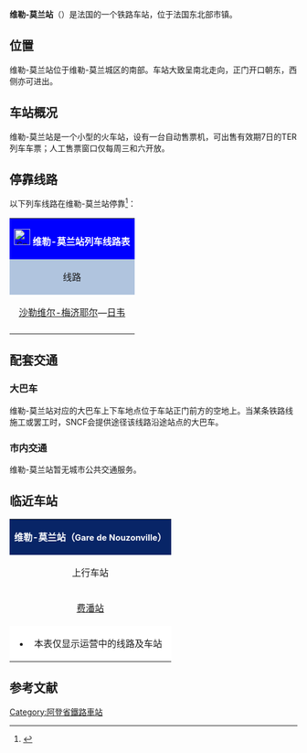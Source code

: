 {{Infobox station
| name          =[[File:Sncf-logo.svg|32x32px]]维勒-莫兰站<br>Gare de Vireux-Molhain
| type          = [[法国铁路|法国铁路]]
| image = File:Vireux-Molhain station TER.jpg
|image_caption = 维勒-莫兰站内停靠的一列TER列车
| address       = {{FRA}}[[阿登省|阿登省]]{{link-fr|维勒-莫兰|Vireux-Molhain}}
| latd          = 50
| latm          = 04
| lats          = 58
| latNS         = N
| longd         = 4
| longm         = 43
| longs         = 24
| longEW        = E
| operator = [[File:Sncf-logo.svg|32x32px]]
| coordinates_display = yes
| iso_region    = FR
| line          = 
* [[苏瓦松－日韦铁路|苏瓦松－日韦铁路]]
| platform      = 2
| tracks        = 2
| elevation = 143米
| opened        = 1859年9月14日
| rebuilt =
| status = 使用中
| closed        = 
| passengers= 约6.7万人次<ref>{{Cite web|url=https://ressources.data.sncf.com/explore/dataset/frequentation-gares/?sort=voyageurs_2014&q=vireux|title=Fréquentation en gares|accessdate=2016-11-13|author=SNCF|date=|language=法语|publisher=SNCF Open Data}}</ref>
| pass_year= 2015年
| station_type = 客运车站，兼办货运业务
| connections = （无）
| route_map =
| map_locator   = 
| note =
}}

'''维勒-莫兰站'''（{{lang-fr|Gare de Nouzonville}}）是法国的一个铁路车站，位于法国东北部市镇{{link-fr|维勒-莫兰|Vireux-Molhain}}。

==位置==

维勒-莫兰站位于维勒-莫兰城区的南部。车站大致呈南北走向，正门开口朝东，西侧亦可进出。

==车站概况==

维勒-莫兰站是一个小型的火车站，设有一台自动售票机，可出售有效期7日的TER列车车票；人工售票窗口仅每周三和六开放。

== 停靠线路 ==

{{动态列表|最后更新时间：2016年5月8日。本章节内容仅供参考，不排除临时性的变更。欢迎修正和补充}}

以下列车线路在维勒-莫兰站停靠<ref>{{Cite web|url=http://cdn.ter.sncf.com/medias/PDF/champagne_ardenne/(7)%20Horaires%20du%2003%20avr_tcm57-74327_tcm57-74293.pdf|title=沙勒维尔-梅济耶尔—日韦线路列车时刻表|accessdate=2016-05-08|author=SNCF|date=|language=法语|publisher=SNCF|deadurl=yes|archiveurl=https://web.archive.org/web/20160811061554/http://cdn.ter.sncf.com/medias/PDF/champagne_ardenne/%287%29%20Horaires%20du%2003%20avr_tcm57-74327_tcm57-74293.pdf|archivedate=2016-08-11}}</ref>：

{| class="wikitable mw-collapsible" 
|colspan="5" style="background:#0000FF" align="center" |[[File:Sncf-logo.svg|28x28px]] <font color=#FFFFFF>'''维勒-莫兰站列车线路表'''</font>
|-
!style="background:#B0C4DE"| 线路
!style="background:#B0C4DE"|车种
!style="background:#B0C4DE"|上一站
!style="background:#B0C4DE"|下一站
!style="background:#B0C4DE"|大致运行频率{{noteTag|name=noteA}}
|-
|[[沙勒维尔-梅济耶尔站|沙勒维尔-梅济耶尔]]—[[日韦站|日韦]]
| rowspan="1" align="center"|[[File:Logo_TER.svg|37x37px]]
|[[艾布站|艾布]]/[[费潘站|费潘]]
|[[欧布里沃站|欧布里沃]]
|每天7~14趟
|-
|colspan="5" style="background:#FFFFFF"|{{noteFoot|1=
{{noteTag|name=noteA|1=在本栏中，往返1次为"1趟"}}
}}
|}

==配套交通==

===大巴车===

维勒-莫兰站对应的大巴车上下车地点位于车站正门前方的空地上。当某条铁路线施工或罢工时，SNCF会提供途径该线路沿途站点的大巴车。

===市内交通===

维勒-莫兰站暂无城市公共交通服务。

==临近车站==

{|class="wikitable mw-collapsible" style="margin: 0 auto; width:42em;"
|colspan="3"  style="background:#082567" align="center"|<font color=#FFFFFF>'''维勒-莫兰站（<span style="font-size:11pt;">Gare de Nouzonville</span>）'''</font>
|-
!上行车站
!线路
!下行车站
|-
|align="center" |[[费潘站|费潘站]]
|align="center" |'''[[苏瓦松－日韦铁路|苏瓦松－日韦铁路]]'''
|align="center" |[[欧布里沃站|欧布里沃站]]
|-
|colspan="3" style="background:#FFFFFF"|
*本表仅显示运营中的线路及车站
|}

== 参考文献 ==
{{Reflist}}

[[Category:阿登省鐵路車站|Category:阿登省鐵路車站]]